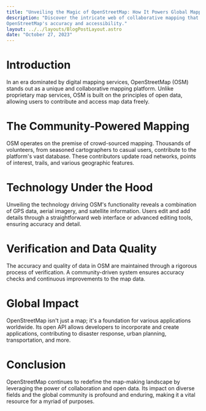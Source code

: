 ```yaml
---
title: "Unveiling the Magic of OpenStreetMap: How It Powers Global Mapping"
description: "Discover the intricate web of collaborative mapping that fuels
OpenStreetMap's accuracy and accessibility."
layout: ../../layouts/BlogPostLayout.astro
date: "October 27, 2023"
---
```


# Introduction

In an era dominated by digital mapping services, OpenStreetMap (OSM) stands out
as a unique and collaborative mapping platform. Unlike proprietary map services,
OSM is built on the principles of open data, allowing users to contribute and
access map data freely.

# The Community-Powered Mapping

OSM operates on the premise of crowd-sourced mapping. Thousands of volunteers,
from seasoned cartographers to casual users, contribute to the platform's vast
database. These contributors update road networks, points of interest, trails,
and various geographic features.

# Technology Under the Hood

Unveiling the technology driving OSM's functionality reveals a combination of
GPS data, aerial imagery, and satellite information. Users edit and add details
through a straightforward web interface or advanced editing tools, ensuring
accuracy and detail.

# Verification and Data Quality

The accuracy and quality of data in OSM are maintained through a rigorous
process of verification. A community-driven system ensures accuracy checks and
continuous improvements to the map data.

# Global Impact

OpenStreetMap isn't just a map; it's a foundation for various applications
worldwide. Its open API allows developers to incorporate and create
applications, contributing to disaster response, urban planning, transportation,
and more.

# Conclusion

OpenStreetMap continues to redefine the map-making landscape by leveraging the
power of collaboration and open data. Its impact on diverse fields and the
global community is profound and enduring, making it a vital resource for a
myriad of purposes.
